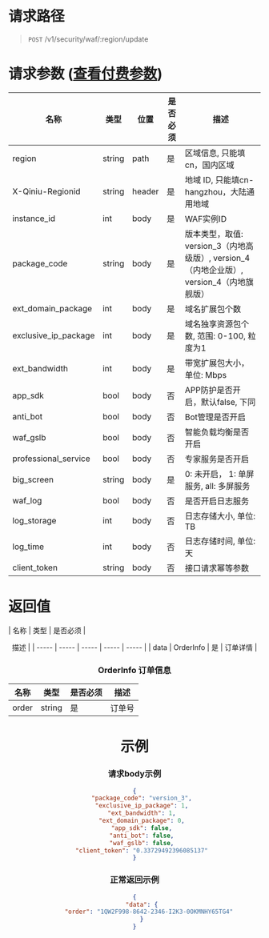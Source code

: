 # 请求路径
>`POST` /v1/security/waf/:region/update

# 请求参数 ([查看付费参数](https://developer.qiniu.com/qvm/8006/common-params))
| 名称 | 类型 | 位置 | 是否必须 | <center>描述 |
| ----- | ----- | ----- | ----- | ----- |
| region | string | path | 是 | 区域信息, 只能填cn，国内区域|
| X-Qiniu-Regionid | string | header | 是 | 地域 ID, 只能填cn-hangzhou，大陆通用地域|
| instance_id | int | body | 是 | WAF实例ID |
| package_code | string | body | 是 | 版本类型，取值: version_3（内地高级版）, version_4（内地企业版）, version_4（内地旗舰版） |
| ext_domain_package | int | body | 是 | 域名扩展包个数 |
| exclusive_ip_package | int | body | 是 | 域名独享资源包个数, 范围: 0-100, 粒度为1 |
| ext_bandwidth | int | body | 是 | 带宽扩展包大小，单位: Mbps |
| app_sdk | bool | body | 否 | APP防护是否开启，默认false, 下同 |
| anti_bot | bool | body | 否 | Bot管理是否开启 |
| waf_gslb | bool | body | 否 | 智能负载均衡是否开启 |
| professional_service | bool | body | 否 | 专家服务是否开启 |
| big_screen | string | body | 是 | 0: 未开启， 1: 单屏服务, all: 多屏服务 |
| waf_log | bool | body | 否 | 是否开启日志服务 |
| log_storage | int | body | 否 | 日志存储大小, 单位: TB |
| log_time | int | body | 否 | 日志存储时间, 单位: 天 |
| client_token | string | body | 否 | 接口请求幂等参数 |

# 返回值

| 名称 | 类型 | 是否必须 | <center>描述 |
| ----- | ----- | ----- | ----- | ----- |
| data | OrderInfo | 是 | 订单详情 |

### OrderInfo 订单信息
| 名称 | 类型 | 是否必须 | <center>描述 |
| ----- | ----- | ----- | ----- |
| order | string | 是 | 订单号 |

# 示例
### 请求body示例
```json
{
    "package_code": "version_3",
    "exclusive_ip_package": 1,
    "ext_bandwidth": 1,
    "ext_domain_package": 0,
    "app_sdk": false,
    "anti_bot": false,
    "waf_gslb": false,
    "client_token": "0.33729492396085137"
}
```

### 正常返回示例
```json
{
    "data": {
        "order": "1QW2F998-8642-2346-I2K3-0OKMNHY65TG4"
    }
}
```